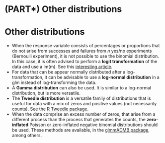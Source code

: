 # (PART\*) Other distributions {-}

# Other distributions

-   When the response variable consists of percentages or proportions
    that do not arise from successes and failures from *n* yes/no
    experiments (Bernoulli experiment), it is not possible to use the
    binomial distribution. In this case, it is often advised to perform
    a **logit transformation** of the data and use a lm(m). See this
    [interesting
    article](http://onlinelibrary.wiley.com/doi/10.1890/10-0340.1/abstract).
-   For data that can be appear normally distributed after a
    log-transformation, it can be advisable to use a **log-normal
    distribution** in a glm instead of log-transforming the data.
-   A **Gamma distribution** can also be used. It is similar to a
    log-normal distribution, but is more versatile.
-   The **Tweedie distribution** is a versatile family of distributions
    that is useful for data with a mix of zeros and positive values (not
    necessarily counts). See the [R Tweedie
    package](https://cran.r-project.org/web/packages/tweedie/index.html).
-   When the data comprise an excess number of zeros, that arise from a
    different process than the process that generates the counts, the
    **zero-inflated** Poisson or zero-inflated negative binomial
    distributions should be used. These methods are available, in the
    [glmmADMB package](http://glmmadmb.r-forge.r-project.org/), among
    others.
